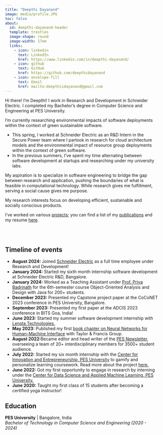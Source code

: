 ```yaml
---
title: "Deepthi Dayanand"
image: media/profile.JPG
toc: false
about: 
  id: deepthi-dayanand-header
  template: trestles
  image-shape: round
  image-width: 17em
  links:
    - icon: linkedin
      text: LinkedIn
      href: https://www.linkedin.com/in/deepthi-dayanand/
    - icon: github
      text: GitHub
      href: https://github.com/deepthidayanand
    - icon: envelope-fill
      text: Email
      href: mailto:deepthiidayanand@gmail.com
---
```


:::{#deepthi-dayanand-header}

<!-- <div style="text-align: justify">  -->
Hi there! I'm Deepthi! 
I work in Research and Development in Schneider Electric. I completed my Bachelor’s degree in Computer Science and Engineering at PES University.

I'm currently researching environmental impacts of software deployments within the context of green sustainable software.

- This spring, I worked at Schneider Electric as an R&D Intern in the Secure Power team where I partook in research for cloud architecture models and the environmental impact of resource group deployments within the context of green software.
- In the previous summers, I've spent my time alternating between software development at startups and researching under my university labs.

My aspiration is to specialize in software engineering to bridge the gap between research and application, pushing the boundaries of what is feasible in computational technology. While research gives me fulfillment, serving a social cause gives me purpose. 

My research interests focus on developing efficient, sustainable and socially conscious products.

I've worked on various [projects](https://deepthidayanand.github.io/projects.html);  you can find a list of my [publications](https://deepthidayanand.github.io/publications.html)  and my resume [here](media/Resume_DeepthiDayanand.pdf).

<!-- </div>  -->

:::

<br>
<br>

## Timeline of events 

- **August 2024:** Joined [Schneider Electric](https://www.se.com/ww/en/) as a full time employee under Research and Development! 
- **January 2024:** Started my sixth month internship software development at Schneider Electric R&D, Bangalore.
- **January 2024:** Worked as a Teaching Assistant under [Prof. Priya Badrinath](https://staff.pes.edu/nm1327/) for the 6th-semester course Object-Oriented Analysis and Design with Java for 200+ students.
- **December 2023:** Presented my Capstone project paper at the CoCoNET 2023 conference in PES University, Bangalore.
- **September 2023:** Presented my first paper at the ADCIS 2023 conference in BITS Goa, India!
- **June 2023:** Started my summer software development internship with [Lensta Technologies.](https://givfin.com/)
- **May 2023:** Published my first [book chapter on Neural Networks for Human–Machine Interface](https://www.taylorfrancis.com/chapters/edit/10.1201/9781003326830-1/neural-networks-human%E2%80%93machine-interface-deepthi-dayanand-sutejas-vrishank-shishir-shobana-padmanabhan-murthy-chavali?context=ubx&refId=f9f3dadb-b890-4538-89c2-07c3d8fa87b8) with Taylor & Francis Group.
- **August 2022:**Became editor and head writer of the [PES Newsletter](https://cie.pes.edu/newsletter/), overseeing a team of 20+ interdisciplinary members for 3500+ student audience.
- **July 2022:** Started my six month internship with the [Center for Innovation and Entrepreneurship, PES University](https://cie.pes.edu/) to gamify and personalize learning coursework. Read more about the project [here.](https://cie.pes.edu/icl-conference-2022/)
- **June 2022:** Got my first opportunity to engage in research by interning under the [Center for Data Science and Applied Machine Learning, PES University.](https://research.pes.edu/center-for-data-sciences-and-applied-machine-learning/)
- **June 2020:** Taught my first class of 15 students after becoming a certified yoga instructor!


## Education

**PES University** | Bangalore, India \
_Bachelor of Technology in Computer Science and Engineering (2020 - 2024)_ \

